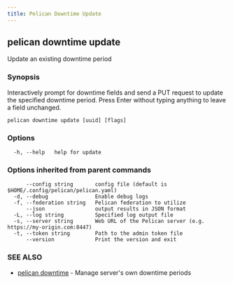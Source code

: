 ```yaml
---
title: Pelican Downtime Update
---
```


## pelican downtime update

Update an existing downtime period

### Synopsis

Interactively prompt for downtime fields and send a PUT request to update the specified downtime period. Press Enter without typing anything to leave a field unchanged.

```
pelican downtime update [uuid] [flags]
```

### Options

```
  -h, --help   help for update
```

### Options inherited from parent commands

```
      --config string       config file (default is $HOME/.config/pelican/pelican.yaml)
  -d, --debug               Enable debug logs
  -f, --federation string   Pelican federation to utilize
      --json                output results in JSON format
  -L, --log string          Specified log output file
  -s, --server string       Web URL of the Pelican server (e.g. https://my-origin.com:8447)
  -t, --token string        Path to the admin token file
      --version             Print the version and exit
```

### SEE ALSO

* [pelican downtime](/commands-reference/pelican/downtime/)	 - Manage server's own downtime periods
